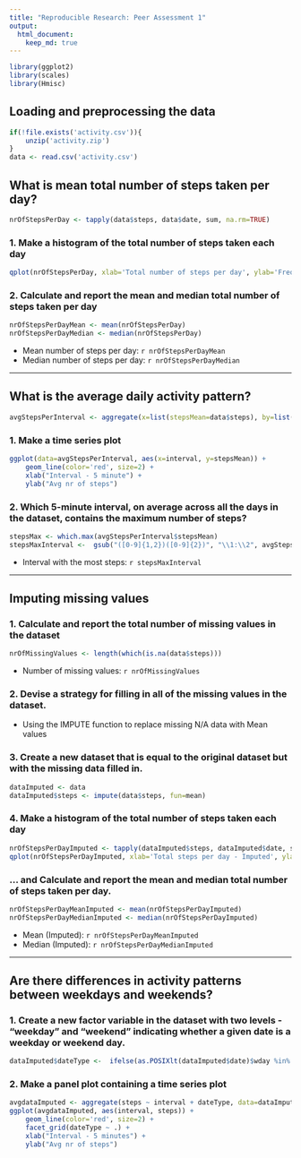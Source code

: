 ```yaml
---
title: "Reproducible Research: Peer Assessment 1"
output: 
  html_document:
    keep_md: true
---
```


```r
library(ggplot2)
library(scales)
library(Hmisc)
```

## Loading and preprocessing the data
```r
if(!file.exists('activity.csv')){
    unzip('activity.zip')
}
data <- read.csv('activity.csv')
```

## What is mean total number of steps taken per day?
```r
nrOfStepsPerDay <- tapply(data$steps, data$date, sum, na.rm=TRUE)
```

### 1. Make a histogram of the total number of steps taken each day
```r
qplot(nrOfStepsPerDay, xlab='Total number of steps per day', ylab='Frequency - 500', binwidth=500, fill=I("red"), col=I("blue"))
```

### 2. Calculate and report the mean and median total number of steps taken per day
```r
nrOfStepsPerDayMean <- mean(nrOfStepsPerDay)
nrOfStepsPerDayMedian <- median(nrOfStepsPerDay)
```
* Mean number of steps per day: `r nrOfStepsPerDayMean`
* Median number of steps per day:  `r nrOfStepsPerDayMedian`

-----

## What is the average daily activity pattern?
```r
avgStepsPerInterval <- aggregate(x=list(stepsMean=data$steps), by=list(interval=data$interval), FUN=mean, na.rm=TRUE)
```

### 1. Make a time series plot
```r
ggplot(data=avgStepsPerInterval, aes(x=interval, y=stepsMean)) +
    geom_line(color='red', size=2) +
    xlab("Interval - 5 minute") +
    ylab("Avg nr of steps") 
```

### 2. Which 5-minute interval, on average across all the days in the dataset, contains the maximum number of steps?
```r
stepsMax <- which.max(avgStepsPerInterval$stepsMean)
stepsMaxInterval <-  gsub("([0-9]{1,2})([0-9]{2})", "\\1:\\2", avgStepsPerInterval[stepsMax,'interval'])
```

* Interval with the most steps: `r stepsMaxInterval`

----

## Imputing missing values
### 1. Calculate and report the total number of missing values in the dataset 
```r
nrOfMissingValues <- length(which(is.na(data$steps)))
```

* Number of missing values: `r nrOfMissingValues`

### 2. Devise a strategy for filling in all of the missing values in the dataset.

* Using the IMPUTE function to replace missing N/A data with Mean values


### 3. Create a new dataset that is equal to the original dataset but with the missing data filled in.
```r
dataImputed <- data
dataImputed$steps <- impute(data$steps, fun=mean)
```


### 4. Make a histogram of the total number of steps taken each day 
```r
nrOfStepsPerDayImputed <- tapply(dataImputed$steps, dataImputed$date, sum)
qplot(nrOfStepsPerDayImputed, xlab='Total steps per day - Imputed', ylab='Frequency - 500', binwidth=500, fill=I("red"), col=I("blue"))
```

### ... and Calculate and report the mean and median total number of steps taken per day. 
```r
nrOfStepsPerDayMeanImputed <- mean(nrOfStepsPerDayImputed)
nrOfStepsPerDayMedianImputed <- median(nrOfStepsPerDayImputed)
```
* Mean (Imputed): `r nrOfStepsPerDayMeanImputed`
* Median (Imputed):  `r nrOfStepsPerDayMedianImputed`


----

## Are there differences in activity patterns between weekdays and weekends?
### 1. Create a new factor variable in the dataset with two levels - "weekday" and "weekend" indicating whether a given date is a weekday or weekend day.

```r
dataImputed$dateType <-  ifelse(as.POSIXlt(dataImputed$date)$wday %in% c(0,6), 'weekend', 'weekday')
```

### 2. Make a panel plot containing a time series plot

```r
avgdataImputed <- aggregate(steps ~ interval + dateType, data=dataImputed, mean)
ggplot(avgdataImputed, aes(interval, steps)) + 
    geom_line(color='red', size=2) +
    facet_grid(dateType ~ .) +
    xlab("Interval - 5 minutes") + 
    ylab("Avg nr of steps")
```
